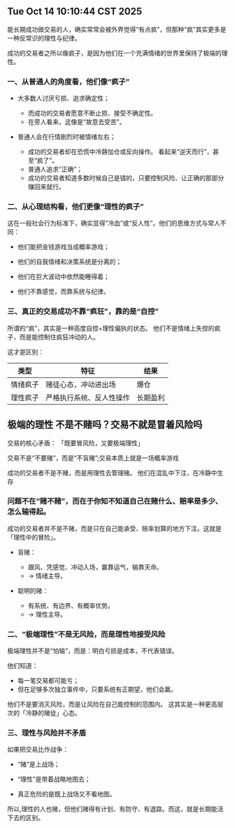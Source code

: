 ## Tue Oct 14 10:10:44 CST 2025
能长期成功做交易的人，确实常常会被外界觉得“有点疯”，但那种“疯”其实更多是一种反常识的理性与纪律。

成功的交易者之所以像疯子，是因为他们在一个充满情绪的世界里保持了极端的理性。

### 一、从普通人的角度看，他们像“疯子”
- 大多数人讨厌亏损、追求确定性； 
  - 而成功的交易者愿意不断止损、接受不确定性。
  - 在旁人看来，这像是“故意去受苦”。

- 普通人会在行情剧烈时被情绪左右；
  - 成功的交易者却在恐慌中冷静加仓或反向操作。 看起来“逆天而行”，甚至“疯了”。
  - 普通人追求“正确”；
  - 成功的交易者知道多数时候自己是错的，只要控制风险、让正确的那部分赚回来就行。

###  二、从心理结构看，他们更像“理性的疯子”
这在一般社会行为标准下，确实显得“冷血”或“反人性”。他们的思维方式与常人不同：
- 他们能把金钱游戏当成概率游戏；

- 他们的自我情绪和决策系统是分离的；

- 他们在巨大波动中依然能睡得着；

- 他们不靠感觉，而靠系统与纪律。

### 三、真正的交易成功不靠“疯狂”，靠的是“自控”
所谓的“疯”，其实是一种高度自控+理性偏执的状态。
他们不是情绪上失控的疯子，而是能控制住疯狂冲动的人。

这才是区别：

| 类型   | 特征           | 结果   |
| ---- | ------------ | ---- |
| 情绪疯子 | 赌徒心态，冲动进出场   | 爆仓   |
| 理性疯子 | 严格执行系统、反人性操作 | 长期盈利 |


## 极端的理性 不是不赌吗？交易不就是冒着风险吗
交易的核心矛盾： 「既要冒风险，又要极端理性」

交易不是“不要赌”，而是“不盲赌”;交易本质上就是一场概率游戏

成功的交易者不是不赌，而是用理性去管理赌。
他们在混乱中下注，在冷静中生存

### 问题不在“赌不赌”，而在于你知不知道自己在赌什么、赔率是多少、怎么输得起。
成功的交易者并不是不赌，而是只在自己能承受、赔率划算的地方下注。这就是「理性中的冒险」。

- 盲赌：
  - 跟风、凭感觉、冲动入场，赢靠运气，输靠天命。
  - → 情绪主导。

- 聪明的赌：
  - 有系统、有边界、有概率优势。
  - → 理性主导。


### 二、“极端理性”不是无风险，而是理性地接受风险
极端理性并不是“怕输”，而是：明白亏损是成本，不代表错误。

他们知道：
- 每一笔交易都可能亏；
- 但在足够多次独立事件中，只要系统有正期望，他们会赢。

他们不是要消灭风险，而是让风险在自己能控制的范围内。
这其实是一种更高层次的「冷静的赌徒」心态。

### 三、理性与风险并不矛盾
如果把交易比作战争：

- “赌”是上战场；
- “理性”是带着战略地图去；

- 真正危险的是既上战场又不看地图。

所以,理性的人也赌，但他们赌得有计划、有防守、有退路。而这，就是长期能活下去的区别。
